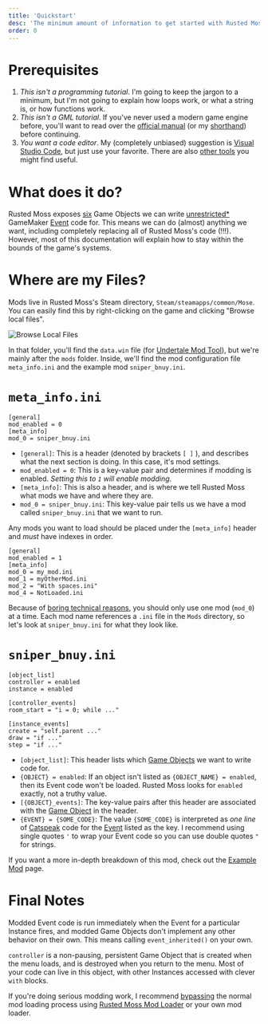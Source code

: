 ```yaml
---
title: 'Quickstart'
desc: 'The minimum amount of information to get started with Rusted Moss modding.'
order: 0
---
```


# Prerequisites

1. _This isn't a programming tutorial_. I'm going to keep the jargon to a minimum, but I'm not going to explain how loops work, or what a string is, or how functions work.
1. _This isn't a GML tutorial_. If you've never used a modern game engine before, you'll want to read over the [official manual](https://manual.gamemaker.io/lts/en) (or my [shorthand](/rm-docs/gml/architecture)) before continuing.
1. _You want a code editor_. My (completely unbiased) suggestion is [Visual Studio Code](https://code.visualstudio.com/), but just use your favorite. There are also [other tools](/rm-docs/intro/tools) you might find useful.

# What does it do?

Rusted Moss exposes [six](/rm-docs/gml/objects) Game Objects we can write [unrestricted\*](/rm-docs/modding/limitations) GameMaker [Event](/rm-docs/gml/events) code for. This means we can do (almost) anything we want, including completely replacing all of Rusted Moss's code (!!!). However, most of this documentation will explain how to stay within the bounds of the game's systems.

# Where are my Files?

Mods live in Rusted Moss's Steam directory, `Steam/steamapps/common/Mose`. You can easily find this by right-clicking on the game and clicking "Browse local files".

![Browse Local Files](/docs/browseLocalFiles.png)

In that folder, you'll find the `data.win` file (for [Undertale Mod Tool](rm-docs/modding/utmt)), but we're mainly after the `mods` folder. Inside, we'll find the mod configuration file `meta_info.ini` and the example mod `sniper_bnuy.ini`.

# `meta_info.ini`

```mini
[general]
mod_enabled = 0
[meta_info]
mod_0 = sniper_bnuy.ini
```

- `[general]`: This is a header (denoted by brackets `[ ]` ), and describes what the next section is doing. In this case, it's mod settings.
- `mod_enabled = 0`: This is a key-value pair and determines if modding is enabled. _Setting this to `1` will enable modding_.
- `[meta_info]`: This is also a header, and is where we tell Rusted Moss what mods we have and where they are.
- `mod_0 = sniper_bnuy.ini`: This key-value pair tells us we have a mod called `sniper_bnuy.ini` that we want to run.

Any mods you want to load should be placed under the `[meta_info]` header and _must_ have indexes in order.

```mini {2}
[general]
mod_enabled = 1
[meta_info]
mod_0 = my_mod.ini
mod_1 = myOtherMod.ini
mod_2 = "With spaces.ini"
mod_4 = NotLoaded.ini
```

Because of [boring technical reasons](/rm-docs/modding/rmml#no-instance-sandboxing), you should only use one mod (`mod_0`) at a time. Each mod name references a `.ini` file in the `Mods` directory, so let's look at `sniper_bnuy.ini` for what they look like.

# `sniper_bnuy.ini`

```mini
[object_list]
controller = enabled
instance = enabled

[controller_events]
room_start = "i = 0; while ..."

[instance_events]
create = "self.parent ..."
draw = "if ..."
step = "if ..."
```

- `[object_list]`: This header lists which [Game Objects](/rm-docs/gml/objects) we want to write code for.
- `{OBJECT} = enabled`: If an object isn't listed as `{OBJECT_NAME} = enabled`, then its Event code won't be loaded. Rusted Moss looks for `enabled` exactly, not a truthy value.
- `[{OBJECT}_events]`: The key-value pairs after this header are associated with the [Game Object](/rm-docs/gml/objects) in the header.
- `{EVENT} = {SOME_CODE}`: The value `{SOME_CODE}` is interpreted as _one line_ of [Catspeak](/rm-docs/intro/language) code for the [Event](/rm-docs/gml/events) listed as the key. I recommend using single quotes `'` to wrap your Event code so you can use double quotes `"` for strings.

If you want a more in-depth breakdown of this mod, check out the [Example Mod](/rm-docs/intro/bnuy) page.

# Final Notes

Modded Event code is run immediately when the Event for a particular Instance fires, and modded Game Objects don't implement any other behavior on their own. This means calling `event_inherited()` on your own.

`controller` is a non-pausing, persistent Game Object that is created when the menu loads, and is destroyed when you return to the menu. Most of your code can live in this object, with other Instances accessed with clever `with` blocks.

If you're doing serious modding work, I recommend [bypassing](/rm-docs/mose/mods#globalmod_map) the normal mod loading process using [Rusted Moss Mod Loader](/rm-docs/modding/rmml) or your own mod loader.
